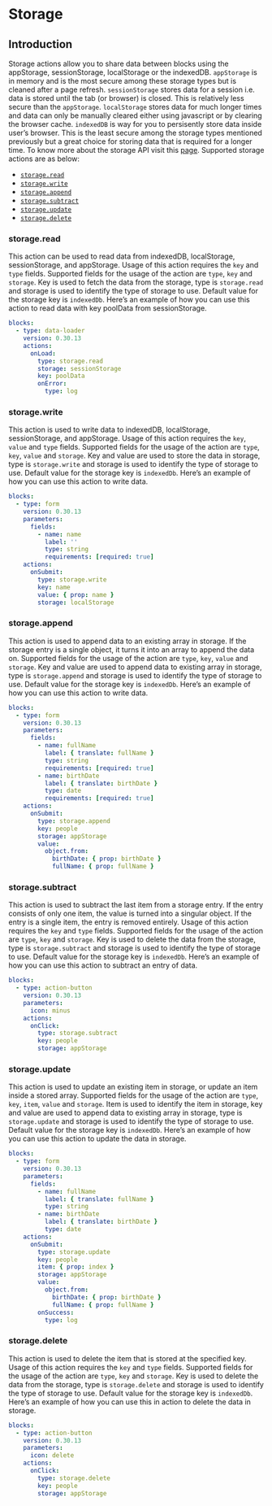 
# Storage

## Introduction

Storage actions allow you to share data between blocks using the appStorage, sessionStorage,
localStorage or the indexedDB. `appStorage` is in memory and is the most secure among these storage
types but is cleaned after a page refresh. `sessionStorage` stores data for a session i.e. data is
stored until the tab (or browser) is closed. This is relatively less secure than the `appStorage`.
`localStorage` stores data for much longer times and data can only be manually cleared either using
javascript or by clearing the browser cache. `indexedDB` is way for you to persisently store data
inside user’s browser. This is the least secure among the storage types mentioned previously but a
great choice for storing data that is required for a longer time. To know more about the storage API
visit this [page](../guides/storage.md). Supported storage actions are as below:

- [`storage.read`](#storageread)
- [`storage.write`](#storagewrite)
- [`storage.append`](#storageappend)
- [`storage.subtract`](#storagesubtract)
- [`storage.update`](#storageupdate)
- [`storage.delete`](#storagedelete)

### storage.read<Side name="storage.read" />

This action can be used to read data from indexedDB, localStorage, sessionStorage, and appStorage.
Usage of this action requires the `key` and `type` fields. Supported fields for the usage of the
action are `type`, `key` and `storage`. Key is used to fetch the data from the storage, type is
`storage.read` and storage is used to identify the type of storage to use. Default value for the
storage key is `indexedDb`. Here’s an example of how you can use this action to read data with key
poolData from sessionStorage.

```yaml validate blocks-snippet
blocks:
  - type: data-loader
    version: 0.30.13
    actions:
      onLoad:
        type: storage.read
        storage: sessionStorage
        key: poolData
        onError:
          type: log
```

### storage.write<Side name="storage.write" />

This action is used to write data to indexedDB, localStorage, sessionStorage, and appStorage. Usage
of this action requires the `key`, `value` and `type` fields. Supported fields for the usage of the
action are `type`, `key`, `value` and `storage`. Key and value are used to store the data in
storage, type is `storage.write` and storage is used to identify the type of storage to use. Default
value for the storage key is `indexedDb`. Here’s an example of how you can use this action to write
data.

```yaml validate blocks-snippet
blocks:
  - type: form
    version: 0.30.13
    parameters:
      fields:
        - name: name
          label: ''
          type: string
          requirements: [required: true]
    actions:
      onSubmit:
        type: storage.write
        key: name
        value: { prop: name }
        storage: localStorage
```

### storage.append<Side name="storage.append" />

This action is used to append data to an existing array in storage. If the storage entry is a single
object, it turns it into an array to append the data on. Supported fields for the usage of the
action are `type`, `key`, `value` and `storage`. Key and value are used to append data to existing
array in storage, type is `storage.append` and storage is used to identify the type of storage to
use. Default value for the storage key is `indexedDb`. Here’s an example of how you can use this
action to write data.

```yaml validate blocks-snippet
blocks:
  - type: form
    version: 0.30.13
    parameters:
      fields:
        - name: fullName
          label: { translate: fullName }
          type: string
          requirements: [required: true]
        - name: birthDate
          label: { translate: birthDate }
          type: date
          requirements: [required: true]
    actions:
      onSubmit:
        type: storage.append
        key: people
        storage: appStorage
        value:
          object.from:
            birthDate: { prop: birthDate }
            fullName: { prop: fullName }
```

### storage.subtract<Side name="storage.subtract" />

This action is used to subtract the last item from a storage entry. If the entry consists of only
one item, the value is turned into a singular object. If the entry is a single item, the entry is
removed entirely. Usage of this action requires the `key` and `type` fields. Supported fields for
the usage of the action are `type`, `key` and `storage`. Key is used to delete the data from the
storage, type is `storage.subtract` and storage is used to identify the type of storage to use.
Default value for the storage key is `indexedDb`. Here’s an example of how you can use this action
to subtract an entry of data.

```yaml validate blocks-snippet
blocks:
  - type: action-button
    version: 0.30.13
    parameters:
      icon: minus
    actions:
      onClick:
        type: storage.subtract
        key: people
        storage: appStorage
```

### storage.update<Side name="storage.update" />

This action is used to update an existing item in storage, or update an item inside a stored array.
Supported fields for the usage of the action are `type`, `key`, `item`, `value` and `storage`. Item
is used to identify the item in storage, key and value are used to append data to existing array in
storage, type is `storage.update` and storage is used to identify the type of storage to use.
Default value for the storage key is `indexedDb`. Here’s an example of how you can use this action
to update the data in storage.

```yaml validate blocks-snippet
blocks:
  - type: form
    version: 0.30.13
    parameters:
      fields:
        - name: fullName
          label: { translate: fullName }
          type: string
        - name: birthDate
          label: { translate: birthDate }
          type: date
    actions:
      onSubmit:
        type: storage.update
        key: people
        item: { prop: index }
        storage: appStorage
        value:
          object.from:
            birthDate: { prop: birthDate }
            fullName: { prop: fullName }
        onSuccess:
          type: log
```

### storage.delete<Side name="storage.delete" />

This action is used to delete the item that is stored at the specified key. Usage of this action
requires the `key` and `type` fields. Supported fields for the usage of the action are `type`, `key`
and `storage`. Key is used to delete the data from the storage, type is `storage.delete` and storage
is used to identify the type of storage to use. Default value for the storage key is `indexedDb`.
Here’s an example of how you can use this in action to delete the data in storage.

```yaml validate blocks-snippet
blocks:
  - type: action-button
    version: 0.30.13
    parameters:
      icon: delete
    actions:
      onClick:
        type: storage.delete
        key: people
        storage: appStorage
```
